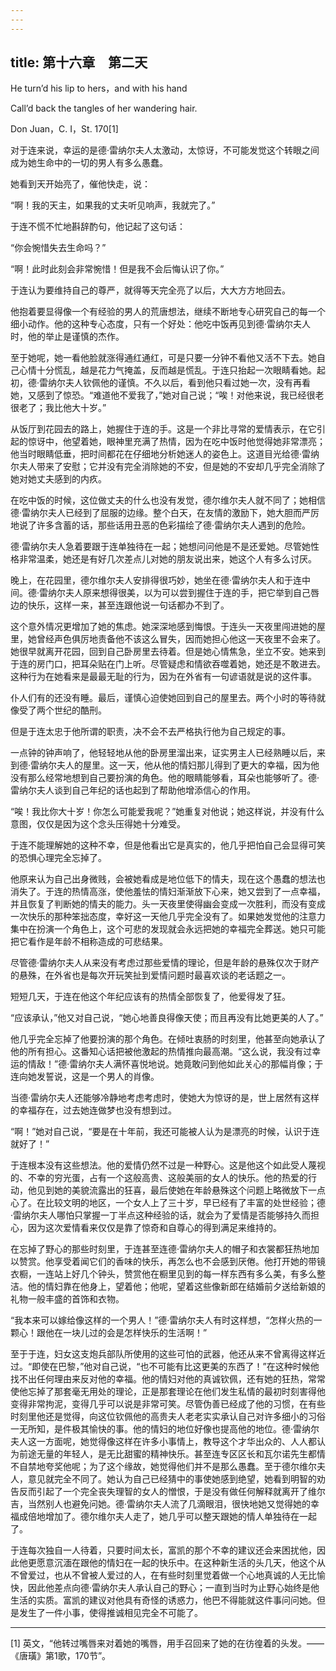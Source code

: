 ```yaml
---
---
---
```

title: 第十六章　第二天
---

He turn’d his lip to hers，and with his hand

Call’d back the tangles of her wandering hair.

Don Juan，C. I，St. 170[1]





对于连来说，幸运的是德·雷纳尔夫人太激动，太惊讶，不可能发觉这个转眼之间成为她生命中的一切的男人有多么愚蠢。

她看到天开始亮了，催他快走，说：

“啊！我的天主，如果我的丈夫听见响声，我就完了。”

于连不慌不忙地斟辞酌句，他记起了这句话：

“你会惋惜失去生命吗？”

“啊！此时此刻会非常惋惜！但是我不会后悔认识了你。”

于连认为要维持自己的尊严，就得等天完全亮了以后，大大方方地回去。

他抱着要显得像一个有经验的男人的荒唐想法，继续不断地专心研究自己的每一个细小动作。他的这种专心态度，只有一个好处：他吃中饭再见到德·雷纳尔夫人时，他的举止是谨慎的杰作。

至于她呢，她一看他脸就涨得通红通红，可是只要一分钟不看他又活不下去。她自己心情十分慌乱，越是花力气掩盖，反而越是慌乱。于连只抬起一次眼睛看她。起初，德·雷纳尔夫人钦佩他的谨慎。不久以后，看到他只看过她一次，没有再看她，又感到了惊恐。“难道他不爱我了，”她对自己说；“唉！对他来说，我已经很老很老了；我比他大十岁。”

从饭厅到花园去的路上，她握住于连的手。这是一个非比寻常的爱情表示，在它引起的惊讶中，他望着她，眼神里充满了热情，因为在吃中饭时他觉得她非常漂亮；他当时眼睛低垂，把时间都花在仔细地分析她迷人的姿色上。这道目光给德·雷纳尔夫人带来了安慰；它并没有完全消除她的不安，但是她的不安却几乎完全消除了她对她丈夫感到的内疚。

在吃中饭的时候，这位做丈夫的什么也没有发觉，德尔维尔夫人就不同了；她相信德·雷纳尔夫人已经到了屈服的边缘。整个白天，在友情的激励下，她大胆而严厉地说了许多含蓄的话，那些话用丑恶的色彩描绘了德·雷纳尔夫人遇到的危险。

德·雷纳尔夫人急着要跟于连单独待在一起；她想问问他是不是还爱她。尽管她性格非常温柔，她还是有好几次差点儿对她的朋友说出来，她这个人有多么讨厌。

晚上，在花园里，德尔维尔夫人安排得很巧妙，她坐在德·雷纳尔夫人和于连中间。德·雷纳尔夫人原来想得很美，以为可以尝到握住于连的手，把它举到自己唇边的快乐，这样一来，甚至连跟他说一句话都办不到了。

这个意外情况更增加了她的焦虑。她深深地感到悔恨。于连头一天夜里闯进她的屋里，她曾经声色俱厉地责备他不该这么冒失，因而她担心他这一天夜里不会来了。她很早就离开花园，回到自己卧房里去待着。但是她心情焦急，坐立不安。她来到于连的房门口，把耳朵贴在门上听。尽管疑虑和情欲吞噬着她，她还是不敢进去。这种行为在她看来是最最无耻的行为，因为在外省有一句谚语就是说的这件事。

仆人们有的还没有睡。最后，谨慎心迫使她回到自己的屋里去。两个小时的等待就像受了两个世纪的酷刑。

但是于连太忠于他所谓的职责，决不会不去严格执行他为自己规定的事。

一点钟的钟声响了，他轻轻地从他的卧房里溜出来，证实男主人已经熟睡以后，来到德·雷纳尔夫人的屋里。这一天，他从他的情妇那儿得到了更大的幸福，因为他没有那么经常地想到自己要扮演的角色。他的眼睛能够看，耳朵也能够听了。德·雷纳尔夫人谈到自己年纪的话也起到了帮助他增添信心的作用。

“唉！我比你大十岁！你怎么可能爱我呢？”她重复对他说；她这样说，并没有什么意图，仅仅是因为这个念头压得她十分难受。

于连不能理解她的这种不幸，但是他看出它是真实的，他几乎把怕自己会显得可笑的恐惧心理完全忘掉了。

他原来认为自己出身微贱，会被她看成是地位低下的情夫，现在这个愚蠢的想法也消失了。于连的热情高涨，使他羞怯的情妇渐渐放下心来，她又尝到了一点幸福，并且恢复了判断她的情夫的能力。头一天夜里使得幽会变成一次胜利，而没有变成一次快乐的那种笨拙态度，幸好这一天他几乎完全没有了。如果她发觉他的注意力集中在扮演一个角色上，这个可悲的发现就会永远把她的幸福完全葬送。她只可能把它看作是年龄不相称造成的可悲结果。

尽管德·雷纳尔夫人从来没有考虑过那些爱情的理论，但是年龄的悬殊仅次于财产的悬殊，在外省也是每次开玩笑扯到爱情问题时最喜欢谈的老话题之一。

短短几天，于连在他这个年纪应该有的热情全部恢复了，他爱得发了狂。

“应该承认，”他又对自己说，“她心地善良得像天使；而且再没有比她更美的人了。”

他几乎完全忘掉了他要扮演的那个角色。在倾吐衷肠的时刻里，他甚至向她承认了他的所有担心。这番知心话把被他激起的热情推向最高潮。“这么说，我没有过幸运的情敌！”德·雷纳尔夫人满怀喜悦地说。她竟敢问到他如此关心的那幅肖像；于连向她发誓说，这是一个男人的肖像。

当德·雷纳尔夫人还能够冷静地考虑考虑时，使她大为惊讶的是，世上居然有这样的幸福存在，过去她连做梦也没有想到过。

“啊！”她对自己说，“要是在十年前，我还可能被人认为是漂亮的时候，认识于连就好了！”

于连根本没有这些想法。他的爱情仍然不过是一种野心。这是他这个如此受人蔑视的、不幸的穷光蛋，占有一个这般高贵、这般美丽的女人的快乐。他的热爱的行动，他见到她的美貌流露出的狂喜，最后使她在年龄悬殊这个问题上略微放下一点心了。在比较文明的地区，一个女人上了三十岁，早已经有了丰富的处世经验；德·雷纳尔夫人哪怕只掌握一丁半点这种经验的话，就会为了爱情是否能够持久而担心，因为这次爱情看来仅仅是靠了惊奇和自尊心的得到满足来维持的。

在忘掉了野心的那些时刻里，于连甚至连德·雷纳尔夫人的帽子和衣裳都狂热地加以赞赏。他享受着闻它们的香味的快乐，再怎么也不会感到厌倦。他打开她的带镜衣橱，一连站上好几个钟头，赞赏他在橱里见到的每一样东西有多么美，有多么整洁。他的情妇靠在他身上，望着他；他呢，望着这些像新郎在结婚前夕送给新娘的礼物一般丰盛的首饰和衣物。

“我本来可以嫁给像这样的一个男人！”德·雷纳尔夫人有时这样想，“怎样火热的一颗心！跟他在一块儿过的会是怎样快乐的生活啊！”

至于于连，妇女这支炮兵部队所使用的这些可怕的武器，他还从来不曾离得这样近过。“即使在巴黎，”他对自己说，“也不可能有比这更美的东西了！”在这种时候他找不出任何理由来反对他的幸福。他的情妇对他的真诚钦佩，还有她的狂热，常常使他忘掉了那套毫无用处的理论，正是那套理论在他们发生私情的最初时刻害得他变得非常拘泥，变得几乎可以说是非常可笑。尽管伪善已经成了他的习惯，在有些时刻里他还是觉得，向这位钦佩他的高贵夫人老老实实承认自己对许多细小的习俗一无所知，是件极其愉快的事。他的情妇的地位好像也提高他的地位。德·雷纳尔夫人这一方面呢，她觉得像这样在许多小事情上，教导这个才华出众的、人人都认为前途无量的年轻人，是无比甜蜜的精神快乐。甚至连专区区长和瓦尔诺先生都情不自禁地夸奖他呢；为了这个缘故，她觉得他们并不是那么愚蠢。至于德尔维尔夫人，意见就完全不同了。她认为自己已经猜中的事使她感到绝望，她看到明智的劝告反而引起了一个完全丧失理智的女人的憎恨，于是没有做任何解释就离开了维尔吉，当然别人也避免问她。德·雷纳尔夫人流了几滴眼泪，很快地她又觉得她的幸福成倍地增加了。德尔维尔夫人走了，她几乎可以整天跟她的情人单独待在一起了。

于连每次独自一人待着，只要时间太长，富凯的那个不幸的建议还会来困扰他，因此他更愿意沉湎在跟他的情妇在一起的快乐中。在这种新生活的头几天，他这个从不曾爱过，也从不曾被人爱过的人，在有些时刻里觉着做一个心地真诚的人无比愉快，因此他差点向德·雷纳尔夫人承认自己的野心；一直到当时为止野心始终是他生活的实质。富凯的建议对他具有奇怪的诱惑力，他巴不得能就这件事问问她。但是发生了一件小事，使得推诚相见完全不可能了。



* * *



[1] 英文，“他转过嘴唇来对着她的嘴唇，用手召回来了她的在彷徨着的头发。——《唐璜》第1歌，170节”。